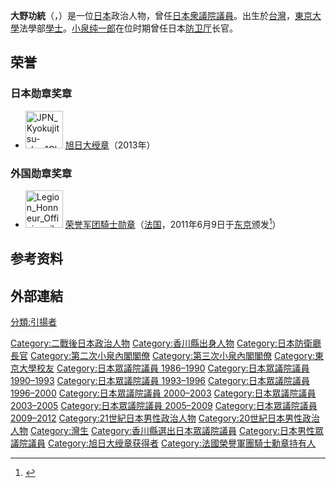 {{Infobox Officeholder
|name = 大野 功統
|original_name = 
|native_name_lang = 
|image = Yoshinori Ohno.jpg
|imagesize = 
|country ={{JPN}}
|office ={{JPN}}第70、71任[[防衛廳長官|防衛廳長官]]
|term_start = 2004年9月27日
|term_end = 2005年10月31日
|primeminister = [[小泉純一郎|小泉純一郎]]
|predecessor = [[石破茂|石破茂]]
|successor = [[額賀福志郎|額賀福志郎]]
| office2 = {{JPN}}[[眾議院_(日本)|眾議院]]議員
|term_start2  = 1986年7月6日
|term_end2   = 2012年11月16日
|predecessor2 = 新設選區
|successor2  = {{link-ja|大野敬太郎|大野敬太郎}}
|constituency2= {{Plainlist|
* {{link-ja|香川縣第2區 (中選舉區)|香川県第2区 (中選挙区)|香川縣第2區}}（1986-1996）
* [[香川縣第3區|香川縣第3區]]（1996-2012）}}
|birth_date ={{birth date and age|1935|10|16}}
|birth_place ={{EOJ}}[[台湾|台湾]]
|native_place = 
|parents = {{link-ja|大野乾 (香川縣副知事)|大野乾 (香川県副知事)|大野乾}}（父）<br>大野勝江（母）
|relatives = {{link-ja|加藤常太郎|加藤常太郎}}（岳父）<br>{{link-ja|藤田廣志|藤田廣志}}（姊夫）<br>{{link-ja|關谷勝嗣|関谷勝嗣}}（妻子的妹夫）<br>{{link-ja|加藤秀樹|加藤秀樹}}（妻子的外甥）
|children = {{link-ja|大野敬太郎|大野敬太郎}}（長子）
|spouse = 大野邦子
|party = [[自由民主黨_(日本)|自由民主黨]]
|alma_mater = [[東京大學|東京大學]]法学部
|website = 
}}
{{japanese
|image=
|japanese=大野 功統
|kana=おおの よしのり
|romaji=Ōno Yoshinori
}}

'''大野功統'''（{{jpn|j=大野 功統|hg=おおの よしのり|rm=Ōno Yoshinori}}，{{bd|1935年|10月16日|||}}）是一位[[日本|日本]]政治人物，曾任[[日本衆議院|日本衆議院]][[議員|議員]]。出生於[[台灣|台灣]]，[[東京大學|東京大學]]法學部[[學士|學士]]。[[小泉纯一郎|小泉纯一郎]]在位时期曾任日本[[防卫厅|防卫厅]]长官。

==荣誉==
===日本勋章奖章===
* [[File:JPN_Kyokujitsu-sho_1Class_BAR.svg|60px]] [[旭日大绶章|旭日大绶章]]（2013年）
===外国勋章奖章===
* [[File:Legion_Honneur_Officier_ribbon.svg|60px]] [[荣誉军团勋章|荣誉军团騎士勋章]]（[[法国|法国]]，2011年6月9日于[[东京|东京]]颁发<ref>{{ja}}{{cite web |url=https://jp.ambafrance.org/article4844 |title=津島雄二、大野功統両氏がレジオン・ドヌール勲章を受章 |publisher=[[法国驻日本大使馆|在日フランス大使館]] |date= |accessdate=2022-01-11 |archive-date=2022-01-06 |archive-url=https://web.archive.org/web/20220106182037/https://jp.ambafrance.org/article4844 }}</ref>）

==参考资料==
{{reflist}}

==外部連結==
{{Commonscat-inline|Yoshinori Ohno}}

{{start box}}
{{s-before|[[石破茂|石破茂]]}}
{{s-title|[[防衛省|防衛廳長官]]|2004年9月-2005年10月}}
{{s-after|[[額賀福志郎|額賀福志郎]]}}
{{end box}}
{{防衛大臣}}
{{第二次小泉內閣}}
{{第三次小泉內閣}}

{{DEFAULTSORT:Oono Yoshinori}}
[[Category:二戰後日本政治人物|Category:二戰後日本政治人物]]
[[Category:香川縣出身人物|Category:香川縣出身人物]]
[[Category:日本防衛廳長官|Category:日本防衛廳長官]]
[[Category:第二次小泉內閣閣僚|Category:第二次小泉內閣閣僚]]
[[Category:第三次小泉內閣閣僚|Category:第三次小泉內閣閣僚]]
[[Category:東京大學校友|Category:東京大學校友]]
[[Category:日本眾議院議員_1986–1990|Category:日本眾議院議員 1986–1990]]
[[Category:日本眾議院議員_1990–1993|Category:日本眾議院議員 1990–1993]]
[[Category:日本眾議院議員_1993–1996|Category:日本眾議院議員 1993–1996]]
[[Category:日本眾議院議員_1996–2000|Category:日本眾議院議員 1996–2000]]
[[Category:日本眾議院議員_2000–2003|Category:日本眾議院議員 2000–2003]]
[[Category:日本眾議院議員_2003–2005|Category:日本眾議院議員 2003–2005]]
[[Category:日本眾議院議員_2005–2009|Category:日本眾議院議員 2005–2009]]
[[Category:日本眾議院議員_2009–2012|Category:日本眾議院議員 2009–2012]]
[[Category:21世紀日本男性政治人物|Category:21世紀日本男性政治人物]]
[[Category:20世紀日本男性政治人物|Category:20世紀日本男性政治人物]]
[[分類:引揚者|分類:引揚者]]
[[Category:灣生|Category:灣生]]
[[Category:香川縣選出日本眾議院議員|Category:香川縣選出日本眾議院議員]]
[[Category:日本男性眾議院議員|Category:日本男性眾議院議員]]
[[Category:旭日大绶章获得者|Category:旭日大绶章获得者]]
[[Category:法國榮譽軍團騎士勳章持有人|Category:法國榮譽軍團騎士勳章持有人]]